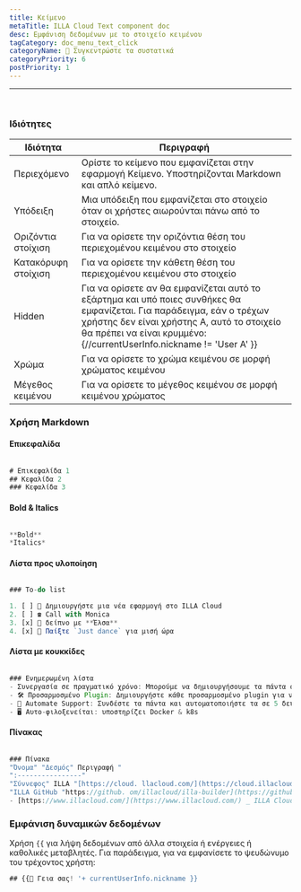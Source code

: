 ```yaml
---
title: Κείμενο
metaTitle: ILLA Cloud Text component doc
desc: Εμφάνιση δεδομένων με το στοιχείο κειμένου
tagCategory: doc_menu_text_click
categoryName: 🧬 Συγκεντρώστε τα συστατικά
categoryPriority: 6
postPriority: 1
---
```


* * *

## <h2 hidden>Κείμενο</h2>

<img src='https://cdn.illacloud.com/official-website/img/docs/assemble/text1.png' alt="" />

### Ιδιότητες

| Ιδιότητα            | Περιγραφή                                                                                                                                                                                                                                   |
| ------------------- | ------------------------------------------------------------------------------------------------------------------------------------------------------------------------------------------------------------------------------------------- |
| Περιεχόμενο         | Ορίστε το κείμενο που εμφανίζεται στην εφαρμογή Κείμενο. Υποστηρίζονται Markdown και απλό κείμενο.                                                                                                                                          |
| Υπόδειξη            | Μια υπόδειξη που εμφανίζεται στο στοιχείο όταν οι χρήστες αιωρούνται πάνω από το στοιχείο.                                                                                                                                                  |
| Οριζόντια στοίχιση  | Για να ορίσετε την οριζόντια θέση του περιεχομένου κειμένου στο στοιχείο                                                                                                                                                                    |
| Κατακόρυφη στοίχιση | Για να ορίσετε την κάθετη θέση του περιεχομένου κειμένου στο στοιχείο                                                                                                                                                                       |
| Hidden              | Για να ορίσετε αν θα εμφανίζεται αυτό το εξάρτημα και υπό ποιες συνθήκες θα εμφανίζεται. Για παράδειγμα, εάν ο τρέχων χρήστης δεν είναι χρήστης Α, αυτό το στοιχείο θα πρέπει να είναι κρυμμένο: {//currentUserInfo.nickname != 'User A' }} |
| Χρώμα               | Για να ορίσετε το χρώμα κειμένου σε μορφή χρώματος κειμένου                                                                                                                                                                                 |
| Μέγεθος κειμένου    | Για να ορίσετε το μέγεθος κειμένου σε μορφή κειμένου χρώματος                                                                                                                                                                               |

### Χρήση Markdown

#### Επικεφαλίδα

<img src='https://cdn.illacloud.com/official-website/img/docs/assemble/text2.png' alt="" />

```jsx
# Επικεφαλίδα 1
## Κεφαλίδα 2
### Κεφαλίδα 3
```

#### Bold & Italics

<img src='https://cdn.illacloud.com/official-website/img/docs/assemble/text3.png' alt="" />

```jsx
**Bold**
*Italics*
```

#### Λίστα προς υλοποίηση

<img src='https://cdn.illacloud.com/official-website/img/docs/assemble/text4.png' alt="" />

```jsx
### To-do list

1. [ ] 🚀 Δημιουργήστε μια νέα εφαρμογή στο ILLA Cloud
2. [ ] ☎️ Call with Monica
3. [x] 🍷 δείπνο με **Έλσα**
4. [x] 💃 Παίξτε `Just dance` για μισή ώρα
```

#### Λίστα με κουκκίδες

<img src='https://cdn.illacloud.com/official-website/img/docs/assemble/text5.png' alt="" />

```jsx
### Ενημερωμένη λίστα
- Συνεργασία σε πραγματικό χρόνο: Μπορούμε να δημιουργήσουμε τα πάντα σε πραγματικό χρόνο μαζί.
- 🛠️ Προσαρμοσμένο Plugin: Δημιουργήστε κάθε προσαρμοσμένο plugin για να κάνετε αυτό που θέλετε.
- 🤖 Automate Support: Συνδέστε τα πάντα και αυτοματοποιήστε τα σε 5 δευτερόλεπτα.
- 🖥️ Αυτο-φιλοξενείται: υποστηρίζει Docker & k8s
```

#### Πίνακας

<img src='https://cdn.illacloud.com/official-website/img/docs/assemble/text6.png' alt="" />

```jsx
### Πίνακα
"Όνομα" "Δεσμός" Περιγραφή "
":----------------"
"Σύννεφος" ILLA "[https://cloud. llacloud.com/](https://cloud.illacloud.com/) "Build apps on ILLA Cloud",
"ILLA GitHub "https://github. om/illacloud/illa-builder](https://github.com/illacloud/illa-builder) God, Star μας στην αρχική σελίδα του GitHubś
- [https://www.illacloud.com/](https://www.illacloud.com/) _ ILLA Cloud Offical
```

### Εμφάνιση δυναμικών δεδομένων

Χρήση `{{` για λήψη δεδομένων από άλλα στοιχεία ή ενέργειες ή καθολικές μεταβλητές. Για παράδειγμα, για να εμφανίσετε το ψευδώνυμο του τρέχοντος χρήστη:

```jsx
## {{👋 Γεια σας! '+ currentUserInfo.nickname }}
```
